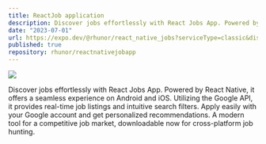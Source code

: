```yaml
---
title: ReactJob application 
description: Discover jobs effortlessly with React Jobs App. Powered by React Native, it offers a seamless experience on Android and iOS. Utilizing the Google API, it provides real-time job listings and intuitive search filters. Apply easily with your Google account and get personalized recommendations. A modern tool for a competitive job market, downloadable now for cross-platform job hunting.
date: "2023-07-01"
url: https://expo.dev/@rhunor/react_native_jobs?serviceType=classic&distribution=expo-go
published: true
repository: rhunor/reactnativejobapp
---
```



[![](https://raw.githubusercontent.com/rhunor/reactnativejobapp/main/IMG_2426.PNG)](https://jrhunor.com)

Discover jobs effortlessly with React Jobs App. Powered by React Native, it offers a seamless experience on Android and iOS. Utilizing the Google API, it provides real-time job listings and intuitive search filters. Apply easily with your Google account and get personalized recommendations. A modern tool for a competitive job market, downloadable now for cross-platform job hunting.
